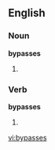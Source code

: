 ==English==

===Noun===
'''bypasses'''

# {{plural of|[[bypass]]}}

===Verb===
'''bypasses'''

# {{third-person singular of|bypass}}

[[vi:bypasses]]